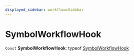```yaml
---
displayed_sidebar: workflowsSidebar
---
```



# SymbolWorkflowHook

 `Const` **SymbolWorkflowHook**: typeof [SymbolWorkflowHook](SymbolWorkflowHook.mdx)
